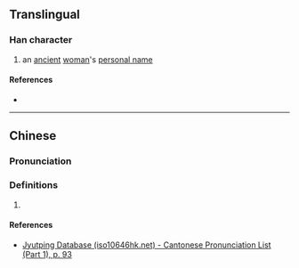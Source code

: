 {{character info}}
==Translingual==

===Han character===
{{Han char|rn=38|rad=女|as=07|sn=10|four=|canj=VOIR|ids=⿰女含}}

# an [[ancient]] [[woman]]'s [[personal name]]

====References====
* {{Han ref|kx=0263.060|dkj=06327|hdz=21053.060|uh=5A22|ud=23074}}

----

==Chinese==
{{zh-forms}}

===Pronunciation===
{{zh-pron
|m=hán
|c=ham4
|cat=
}}

===Definitions===
{{zh-hanzi}}

# {{rfdef|zh}}

====References====
* [http://www.iso10646hk.net/jp/document/download.jsp Jyutping Database (iso10646hk.net) - Cantonese Pronunciation List (Part 1), p. 93]